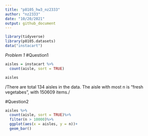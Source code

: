 ```yaml
---
title: "p8105_hw3_nz2333"
author: "nz2333"
date: "10/20/2021"
output: github_document
---
```


```r
library(tidyverse)
library(p8105.datasets)
data("instacart")
```

_Problem 1_
#Question1
```r
aisles = instacart %>%
  count(aisle, sort = TRUE)

aisles
```
/There are total 134 aisles in the data. The aisle with most n is "fresh vegetabes", with 150609 items./

#Question2
```r
aisles %>%
  count(aisle, sort = TRUE)%>%
  filter(n > 10000)%>%
  ggplot(aes(x = aisles, y = n))+
  geom_bar()

```

